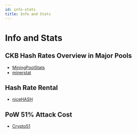 ```yaml
---
id: info-stats
title: Info and Stats
---
```


# Info and Stats

## CKB Hash Rates Overview in Major Pools

- [MiningPoolStats](https://miningpoolstats.stream/nervos)
- [minerstat](https://minerstat.com/coin/ckb)

## Hash Rate Rental

- [niceHASH](https://www.nicehash.com/algorithm/eaglesong)

## PoW 51% Attack Cost

- [Crypto51](https://www.crypto51.app/)
